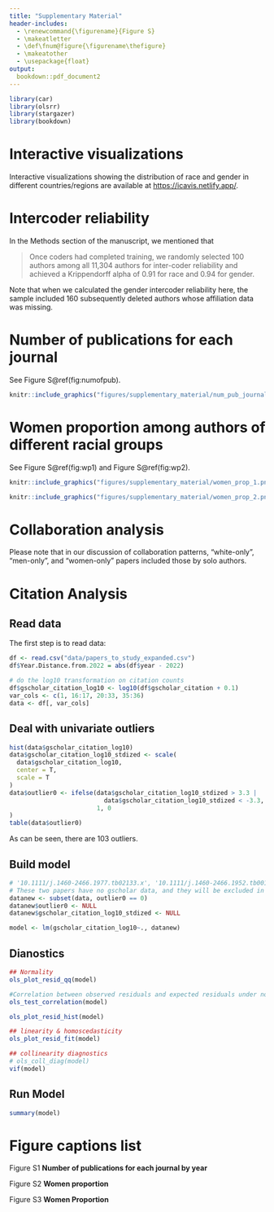 ```yaml
---
title: "Supplementary Material"
header-includes:
  - \renewcommand{\figurename}{Figure S}
  - \makeatletter
  - \def\fnum@figure{\figurename\thefigure}
  - \makeatother
  - \usepackage{float}
output: 
  bookdown::pdf_document2
---
```


```r
library(car)
library(olsrr)
library(stargazer)
library(bookdown)
```


# Interactive visualizations

Interactive visualizations showing the distribution of race and gender in different countries/regions are available at [https://icavis.netlify.app/](https://icavis.netlify.app/).

# Intercoder reliability 

In the Methods section of the manuscript, we mentioned that 

>Once coders had completed training, we randomly selected 100 authors among all 11,304 authors for inter-coder reliability and achieved a Krippendorff alpha of 0.91 for race and 0.94 for gender.

Note that when we calculated the gender intercoder reliability here, the sample included 160 subsequently deleted authors whose affiliation data was missing.

# Number of publications for each journal

See Figure S\@ref(fig:numofpub).

```r
knitr::include_graphics("figures/supplementary_material/num_pub_journal.png")
```

# Women proportion among authors of different racial groups

See Figure S\@ref(fig:wp1) and Figure S\@ref(fig:wp2).


```r
knitr::include_graphics("figures/supplementary_material/women_prop_1.png")
```

```r
knitr::include_graphics("figures/supplementary_material/women_prop_2.png")
```

# Collaboration analysis

Please note that in our discussion of collaboration patterns, "white-only", "men-only", and "women-only" papers included those by solo authors. 

# Citation Analysis
## Read data

The first step is to read data:

```r
df <- read.csv("data/papers_to_study_expanded.csv")
df$Year.Distance.from.2022 = abs(df$year - 2022)

# do the log10 transformation on citation counts
df$gscholar_citation_log10 <- log10(df$gscholar_citation + 0.1)
var_cols <- c(1, 16:17, 20:33, 35:36)
data <- df[, var_cols]
```

## Deal with univariate outliers

```r
hist(data$gscholar_citation_log10)
data$gscholar_citation_log10_stdized <- scale(
  data$gscholar_citation_log10,
  center = T,
  scale = T
)
data$outlier0 <- ifelse(data$gscholar_citation_log10_stdized > 3.3 | 
                          data$gscholar_citation_log10_stdized < -3.3,
                        1, 0
)
table(data$outlier0)
```

As can be seen, there are 103 outliers. 

## Build model

```r
# '10.1111/j.1460-2466.1977.tb02133.x', '10.1111/j.1460-2466.1952.tb00171.x' 
# These two papers have no gscholar data, and they will be excluded in the following line because its outerlier0 is N/A, not 0. 
datanew <- subset(data, outlier0 == 0)
datanew$outlier0 <- NULL
datanew$gscholar_citation_log10_stdized <- NULL

model <- lm(gscholar_citation_log10~., datanew)
```

## Dianostics

```r
## Normality
ols_plot_resid_qq(model)

#Correlation between observed residuals and expected residuals under normality.
ols_test_correlation(model)

ols_plot_resid_hist(model)

## linearity & homoscedasticity 
ols_plot_resid_fit(model)

## collinearity diagnostics
# ols_coll_diag(model)
vif(model)
```

## Run Model

```r
summary(model)
```

# Figure captions list 

Figure S1 **Number of publications for each journal by year**

Figure S2 **Women proportion**

Figure S3 **Women Proportion**